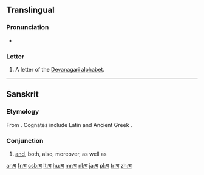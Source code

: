 {{Devanagari character info|hex=91a|name=DEVANAGARI LETTER CA|image=[[File:Deva-च-order.gif|100px]]}}
==Translingual==

===Pronunciation===
* {{IPA|/tʃə/|lang=mul}}

===Letter===
{{mul-Deva|ca}}

# A letter of the [[Devanagari alphabet]].

----

==Sanskrit==

===Etymology===
From {{proto|Indo-European|kʷe|and|lang=sa}}. Cognates include Latin {{term|-que|lang=la}} and Ancient Greek {{term|sc=polytonic|τε|tr=te|lang=grc}}.

===Conjunction===
{{head|sa|conjunction|sc=Deva|tr=ca}}

# [[and]], both, also, moreover, as well as

[[ar:च]]
[[fr:च]]
[[csb:च]]
[[lt:च]]
[[hu:च]]
[[mr:च]]
[[nl:च]]
[[ja:च]]
[[pl:च]]
[[tr:च]]
[[zh:च]]